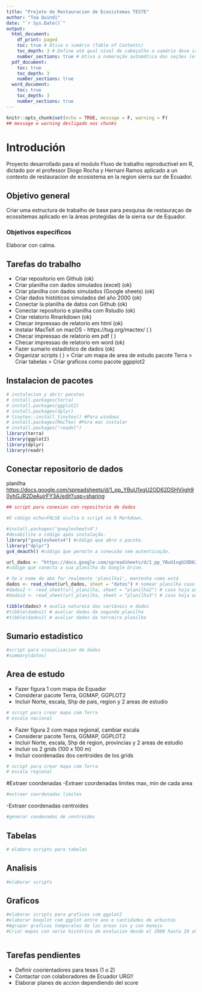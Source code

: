 ```yaml
---
title: "Projeto de Restauracion de Ecosistemas TESTE"
author: "Toa Quindi"
date: "`r Sys.Date()`"
output:
  html_document:
    df_print: paged
    toc: true # Ativa o sumário (Table of Contents)
    toc_depth: 3 # Define até qual nível de cabeçalho o sumário deve ir (e.g., ###)
    number_sections: true # Ativa a numeração automática das seções (e.g., 1, 1.1, 1.1.1)
  pdf_document:
    toc: true
    toc_depth: 3
    number_sections: true
  word_document:
    toc: true
    toc_depth: 3
    number_sections: true    
---
```


```r
knitr::opts_chunk$set(echo = TRUE, message = F, warning = F)
## message e warning desligado nos chunks
```

# Introdución

Proyecto desarrollado para el modulo Fluxo de trabalho reproductivel em R, dictado por el professor Diogo Rocha y Hernani Ramos aplicado a un contexto de restauracion de ecosistema en la region sierra sur de Ecuador.

## Objetivo general

Criar uma estructura de trabalho de base para pesquisa de restauraçao de ecossitemas aplicado en la áreas protegidas de la sierra sur de Equador.
 
### Objetivos especificos

Elaborar con calma.

## Tarefas do trabalho

- Criar repositorio em Github (ok)
- Criar planilha con dados simulados (excel) (ok)
- Criar planilha con dados simulados (Google sheets) (ok)
- Criar dados históticos simulados del año 2000 (ok)
- Conectar la planilha de datos con Github (ok)
- Conectar repositorio e planilha com Rstudio (ok)
- Criar relatorio Rmarkdown (ok) 
- Checar impressao de relatorio em html (ok)
- Instalar MacTeX on macOS - https://tug.org/mactex/ (  )
- Checar impressao de relatorio em pdf (  )
- Checar impressao de relatorio em word (ok)
- Fazer sumario estadistico de dados (ok)
- Organizar scripts (  )
> Criar um mapa de area de estudo pacote Terra
> Criar tabelas
> Criar graficos como pacote ggpplot2

## Instalacion de pacotes

```r
# instalacion y abrir pacotes
# install.packages(terra)
# install.packages(ggplot2)
# install.packages(dplyr)
# tinytex::install_tinytex() #Para windows 
# install.packages(MacTex) #Para mac instalar
# install.packages("readxl")
library(terra)
library(ggplot2)
library(dplyr)
library(readr) 

```

## Conectar repositorio de dados 

<url reposistorio de disclipina>
<url reposistorio do projeto>
planilha <https://docs.google.com/spreadsheets/d/1_pp_YBuU1xgU2OD62DSHViigh90yhGJR2DeAujrFY3A/edit?usp=sharing> 

```r
## script para conexion con repositorio de dados

#O código echo=FALSE oculta o script no R Markdown.

#install.packages("googlesheets4") 
#desabilite o código após instalação.
library("googlesheets4") #código que abre o pacote.
library("dplyr")
gs4_deauth() #código que permite a conecxão sem autenticação.

url_dados <- "https://docs.google.com/spreadsheets/d/1_pp_YBuU1xgU2OD62DSHViigh90yhGJR2DeAujrFY3A/edit?usp=sharing" 
#código que conecta a sua planilha do Google Drive. 

# Se o nome da aba for realmente 'planilha1', mantenha como está
dados <- read_sheet(url_dados, sheet = "datos") # nomear planilha caso hajam varias
#dados2 <- read_sheet(url_planilha, sheet = "planilha2") # caso haja uma 2a planilha
#dados3 <- read_sheet(url_planilha, sheet = "planilha3") # caso haja uma 3a planilha

tibble(dados) # avalia natureza das variáveis e dados
#tibble(dados1) # avaliar dados da segunda planilha
#tibble(dados2) # avaliar dados da terceira planilha
```


## Sumario estadistico

```r
#script para visualizacion de dados
#summary(datos)


```

## Area de estudo 
- Fazer figura 1 com mapa de Equador
- Considerar pacote Terra, GGMAP, GGPLOT2
- Incluir Norte, escala, Shp de pais, region y 2 areas de estudio

```r
# script para crear mapa com Terra 
# escala nacional

```

- Fazer figura 2 com mapa regional, cambiar escala
- Considerar pacote Terra, GGMAP, GGPLOT2
- Incluir Norte, escala, Shp de region, provincias y 2 areas de estudio
- Incluir os 2 grids (100 x 100 m)
- Incluir coordenadas dos centroides de los grids

```r
# script para crear mapa com Terra
# escala regional
```

#Extraer coordenadas
-Extraer coordenadas limites max, min de cada area

```r
#extraer coordenadas limites
```

-Extraer coordenadas centroides

```r
#generar coodenadas de centroides
```

## Tabelas

```r
# elabora scripts para tabelas
```

## Analisis

```r
#elaborar scripts
```

## Graficos

```r
#elaborar scripts para graficos com ggplot2
#elaborar boxplot com ggplot entre ano e cantidades de arbustos
#Agrupar graficos temporales de las areas sin y con manejo
#Criar mapas con serie histórica de evolucion desde el 2000 hasta 20 años de monitoreo de restauración.



```

## Tarefas pendientes

- Definir coorientadores para teses (1 o 2)
- Contactar con colaboradores de Ecuador URG!!
- Elaborar planes de accion dependiendo del score





